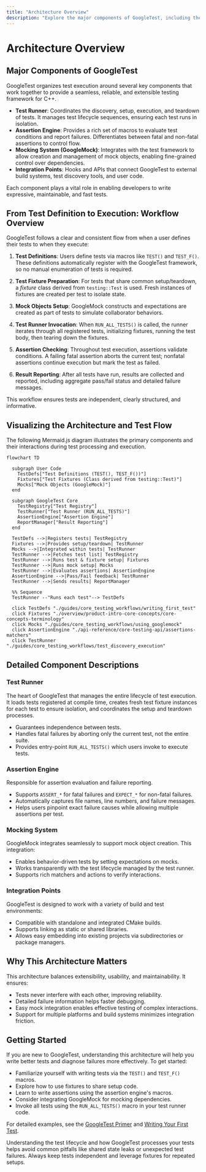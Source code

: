 ```yaml
---
title: "Architecture Overview"
description: "Explore the major components of GoogleTest, including the test runner, assertion engine, mocking system, and integration points. Visualize how tests, fixtures, and mocks are processed from definition to execution. An actionable Mermaid diagram illustrates the key flows and relationships."
---
```


# Architecture Overview

## Major Components of GoogleTest

GoogleTest organizes test execution around several key components that work together to provide a seamless, reliable, and extensible testing framework for C++.

- **Test Runner**: Coordinates the discovery, setup, execution, and teardown of tests. It manages test lifecycle sequences, ensuring each test runs in isolation.
- **Assertion Engine**: Provides a rich set of macros to evaluate test conditions and report failures. Differentiates between fatal and non-fatal assertions to control flow.
- **Mocking System (GoogleMock)**: Integrates with the test framework to allow creation and management of mock objects, enabling fine-grained control over dependencies.
- **Integration Points**: Hooks and APIs that connect GoogleTest to external build systems, test discovery tools, and user code.

Each component plays a vital role in enabling developers to write expressive, maintainable, and fast tests.

## From Test Definition to Execution: Workflow Overview

GoogleTest follows a clear and consistent flow from when a user defines their tests to when they execute:

1. **Test Definitions**: Users define tests via macros like `TEST()` and `TEST_F()`. These definitions automatically register with the GoogleTest framework, so no manual enumeration of tests is required.

2. **Test Fixture Preparation**: For tests that share common setup/teardown, a *fixture* class derived from `testing::Test` is used. Fresh instances of fixtures are created per test to isolate state.

3. **Mock Objects Setup**: GoogleMock constructs and expectations are created as part of tests to simulate collaborator behaviors.

4. **Test Runner Invocation**: When `RUN_ALL_TESTS()` is called, the runner iterates through all registered tests, initializing fixtures, running the test body, then tearing down the fixtures.

5. **Assertion Checking**: Throughout test execution, assertions validate conditions. A failing fatal assertion aborts the current test; nonfatal assertions continue execution but mark the test as failed.

6. **Result Reporting**: After all tests have run, results are collected and reported, including aggregate pass/fail status and detailed failure messages.

This workflow ensures tests are independent, clearly structured, and informative.

## Visualizing the Architecture and Test Flow

The following Mermaid.js diagram illustrates the primary components and their interactions during test processing and execution.

```mermaid
flowchart TD

  subgraph User Code
    TestDefs["Test Definitions (TEST(), TEST_F())"]
    Fixtures["Test Fixtures (Class derived from testing::Test)"]
    Mocks["Mock Objects (GoogleMock)"]
  end

  subgraph GoogleTest Core
    TestRegistry["Test Registry"]
    TestRunner["Test Runner (RUN_ALL_TESTS)"]
    AssertionEngine["Assertion Engine"]
    ReportManager["Result Reporting"]
  end

  TestDefs -->|Registers tests| TestRegistry
  Fixtures -->|Provides setup/teardown| TestRunner
  Mocks -->|Integrated within tests| TestRunner
  TestRunner -->|Fetches test list| TestRegistry
  TestRunner -->|Runs test & fixture setup| Fixtures
  TestRunner -->|Runs mock setup| Mocks
  TestRunner -->|Evaluates assertions| AssertionEngine
  AssertionEngine -->|Pass/Fail feedback| TestRunner
  TestRunner -->|Sends results| ReportManager

  %% Sequence
  TestRunner --"Runs each test"--> TestDefs

  click TestDefs "./guides/core_testing_workflows/writing_first_test"
  click Fixtures "./overview/product-intro-core-concepts/core-concepts-terminology"
  click Mocks "./guides/core_testing_workflows/using_googlemock"
  click AssertionEngine "./api-reference/core-testing-api/assertions-matchers"
  click TestRunner "./guides/core_testing_workflows/test_discovery_execution"
```

## Detailed Component Descriptions

### Test Runner

The heart of GoogleTest that manages the entire lifecycle of test execution. It loads tests registered at compile time, creates fresh test fixture instances for each test to ensure isolation, and coordinates the setup and teardown processes.

- Guarantees independence between tests.
- Handles fatal failures by aborting only the current test, not the entire suite.
- Provides entry-point `RUN_ALL_TESTS()` which users invoke to execute tests.

### Assertion Engine

Responsible for assertion evaluation and failure reporting.

- Supports `ASSERT_*` for fatal failures and `EXPECT_*` for non-fatal failures.
- Automatically captures file names, line numbers, and failure messages.
- Helps users pinpoint exact failure causes while allowing multiple assertions per test.

### Mocking System

GoogleMock integrates seamlessly to support mock object creation. This integration:

- Enables behavior-driven tests by setting expectations on mocks.
- Works transparently with the test lifecycle managed by the test runner.
- Supports rich matchers and actions to verify interactions.

### Integration Points

GoogleTest is designed to work with a variety of build and test environments:

- Compatible with standalone and integrated CMake builds.
- Supports linking as static or shared libraries.
- Allows easy embedding into existing projects via subdirectories or package managers.

## Why This Architecture Matters

This architecture balances extensibility, usability, and maintainability. It ensures:

- Tests never interfere with each other, improving reliability.
- Detailed failure information helps faster debugging.
- Easy mock integration enables effective testing of complex interactions.
- Support for multiple platforms and build systems minimizes integration friction.

## Getting Started

If you are new to GoogleTest, understanding this architecture will help you write better tests and diagnose failures more effectively. To get started:

- Familiarize yourself with writing tests via the `TEST()` and `TEST_F()` macros.
- Explore how to use fixtures to share setup code.
- Learn to write assertions using the assertion engine's macros.
- Consider integrating GoogleMock for mocking dependencies.
- Invoke all tests using the `RUN_ALL_TESTS()` macro in your test runner code.

For detailed examples, see the [GoogleTest Primer](./overview/product-intro-core-concepts/what-is-googletest) and [Writing Your First Test](./getting-started/first-steps-with-tests/writing-first-test).

<Tip>
Understanding the test lifecycle and how GoogleTest processes your tests helps avoid common pitfalls like shared state leaks or unexpected test failures. Always keep tests independent and leverage fixtures for repeated setups.
</Tip>